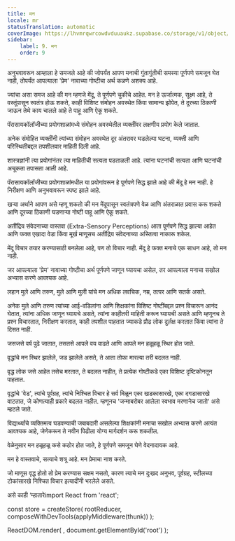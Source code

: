 ```yaml
---
title: मन
locale: mr
statusTranslation: automatic
coverImage: https://lhvmrqwrcowdvduuaukz.supabase.co/storage/v1/object/public/strapi-uploads/small_cover-educacion-fundamental.webp-2d51a7828a2b1309555be27f7e2a61a0.webp
sidebar:
    label: 9. मन
    order: 9
---
```

अनुभवावरून आम्हाला हे समजले आहे की जोपर्यंत आपण मनाची गुंतागुंतीची समस्या पूर्णपणे समजून घेत नाही, तोपर्यंत आपल्याला 'प्रेम' नावाच्या गोष्टीचा अर्थ कळणे अशक्य आहे.

ज्यांचा असा समज आहे की मन म्हणजे मेंदू, ते पूर्णपणे चुकीचे आहेत. मन हे ऊर्जात्मक, सूक्ष्म आहे, ते वस्तूंपासून स्वतंत्र होऊ शकते, काही विशिष्ट संमोहन अवस्थेत किंवा सामान्य झोपेत, ते दूरच्या ठिकाणी जाऊन तेथे काय चालले आहे ते पाहू आणि ऐकू शकते.

पॅरासायकॉलॉजीच्या प्रयोगशाळांमध्ये संमोहन अवस्थेतील व्यक्तींवर लक्षणीय प्रयोग केले जातात.

अनेक संमोहित व्यक्तींनी त्यांच्या संमोहन अवस्थेत दूर अंतरावर घडलेल्या घटना, व्यक्ती आणि परिस्थितीबद्दल तपशीलवार माहिती दिली आहे.

शास्त्रज्ञांनी त्या प्रयोगांनंतर त्या माहितीची सत्यता पडताळली आहे. त्यांना घटनांची सत्यता आणि घटनांची अचूकता तपासता आली आहे.

पॅरासायकॉलॉजीच्या प्रयोगशाळांमधील या प्रयोगांवरून हे पूर्णपणे सिद्ध झाले आहे की मेंदू हे मन नाही. हे निरीक्षण आणि अनुभवावरून स्पष्ट झाले आहे.

खऱ्या अर्थाने आपण असे म्हणू शकतो की मन मेंदूपासून स्वतंत्रपणे वेळ आणि अंतराळात प्रवास करू शकते आणि दूरच्या ठिकाणी घडणाऱ्या गोष्टी पाहू आणि ऐकू शकते.

अतींद्रिय संवेदनाच्या वास्तवा (Extra-Sensory Perceptions) आता पूर्णपणे सिद्ध झाल्या आहेत आणि फक्त एखादा वेडा किंवा मूर्ख माणूसच अतींद्रिय संवेदनाच्या अस्तित्वा नाकारू शकेल.

मेंदू विचार तयार करण्यासाठी बनलेला आहे, पण तो विचार नाही. मेंदू हे फक्त मनाचे एक साधन आहे, तो मन नाही.

जर आपल्याला 'प्रेम' नावाच्या गोष्टीचा अर्थ पूर्णपणे जाणून घ्यायचा असेल, तर आपल्याला मनाचा सखोल अभ्यास करणे आवश्यक आहे.

लहान मुले आणि तरुण, मुले आणि मुली यांचे मन अधिक लवचिक, नम्र, तत्पर आणि सतर्क असते.

अनेक मुले आणि तरुण त्यांच्या आई-वडिलांना आणि शिक्षकांना विशिष्ट गोष्टींबद्दल प्रश्न विचारून आनंद घेतात, त्यांना अधिक जाणून घ्यायचे असते, त्यांना काहीतरी माहिती करून घ्यायची असते आणि म्हणूनच ते प्रश्न विचारतात, निरीक्षण करतात, काही तपशील पाहतात ज्याकडे प्रौढ लोक दुर्लक्ष करतात किंवा त्यांना ते दिसत नाही.

जसजसे वर्ष पुढे जातात, तसतसे आपले वय वाढते आणि आपले मन हळूहळू स्थिर होत जाते.

वृद्धांचे मन स्थिर झालेले, जड झालेले असते, ते आता तोफा मारल्या तरी बदलत नाही.

वृद्ध लोक जसे आहेत तसेच मरतात, ते बदलत नाहीत, ते प्रत्येक गोष्टीकडे एका विशिष्ट दृष्टिकोनतून पाहतात.

वृद्धांचे 'वेड', त्यांचे पूर्वग्रह, त्यांचे निश्चित विचार हे सर्व मिळून एका खडकासारखे, एका दगडासारखे वाटतात, जे कोणत्याही प्रकारे बदलत नाहीत. म्हणूनच 'जन्माबरोबर आलेला स्वभाव मरणानेच जातो' असे म्हटले जाते.

विद्यार्थ्यांचे व्यक्तिमत्व घडवण्याची जबाबदारी असलेल्या शिक्षकांनी मनाचा सखोल अभ्यास करणे अत्यंत आवश्यक आहे, जेणेकरून ते नवीन पिढीला योग्य मार्गदर्शन करू शकतील.

वेळेनुसार मन हळूहळू कसे कठोर होत जाते, हे पूर्णपणे समजून घेणे वेदनादायक आहे.

मन हे वास्तवाचे, सत्याचे शत्रू आहे. मन प्रेमाचा नाश करते.

जो माणूस वृद्ध होतो तो प्रेम करण्यास सक्षम नसतो, कारण त्याचे मन दुःखद अनुभव, पूर्वग्रह, स्टीलच्या टोकांसारखे निश्चित विचार इत्यादींनी भरलेले असते.

असे काही ‘म्हातारेimport React from 'react';

const store = createStore(
  rootReducer,
  composeWithDevTools(applyMiddleware(thunk))
);

ReactDOM.render(
  <Provider store={store}>
    <Router>
      <Route path="/" component={App} />
    </Router>
  </Provider>,
  document.getElementById('root')
);


